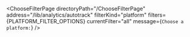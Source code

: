

<ChooseFilterPage
  directoryPath="/ChooseFilterPage"
  address="/lib/analytics/autotrack"
  filterKind="platform"
  filters={PLATFORM_FILTER_OPTIONS}
  currentFilter="all"
  message={`Choose a platform:`}
/>
